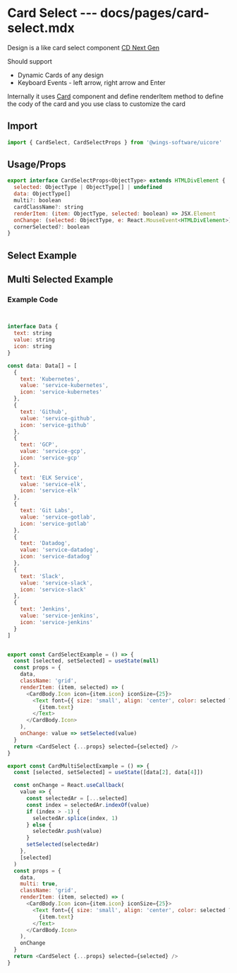 # Card Select --- docs/pages/card-select.mdx


Design is a like card select component [CD Next Gen](https://harness.atlassian.net/wiki/spaces/UI/pages/668205796/Radio+Button+Select)

Should support

- Dynamic Cards of any design
- Keyboard Events - left arrow, right arrow and Enter

Internally it uses [Card](/card) component and define renderItem method to define the cody of the card and you use class to customize the card

## Import

```js
import { CardSelect, CardSelectProps } from '@wings-software/uicore'
```

## Usage/Props

```js
export interface CardSelectProps<ObjectType> extends HTMLDivElement {
  selected: ObjectType | ObjectType[] | undefined
  data: ObjectType[]
  multi?: boolean
  cardClassName?: string
  renderItem: (item: ObjectType, selected: boolean) => JSX.Element
  onChange: (selected: ObjectType, e: React.MouseEvent<HTMLDivElement>) => void
  cornerSelected?: boolean
}
```

## Select Example

<CardSelectExample />

## Multi Selected Example

<CardMultiSelectExample />

### Example Code

```js


interface Data {
  text: string
  value: string
  icon: string
}

const data: Data[] = [
  {
    text: 'Kubernetes',
    value: 'service-kubernetes',
    icon: 'service-kubernetes'
  },
  {
    text: 'Github',
    value: 'service-github',
    icon: 'service-github'
  },
  {
    text: 'GCP',
    value: 'service-gcp',
    icon: 'service-gcp'
  },
  {
    text: 'ELK Service',
    value: 'service-elk',
    icon: 'service-elk'
  },
  {
    text: 'Git Labs',
    value: 'service-gotlab',
    icon: 'service-gotlab'
  },
  {
    text: 'Datadog',
    value: 'service-datadog',
    icon: 'service-datadog'
  },
  {
    text: 'Slack',
    value: 'service-slack',
    icon: 'service-slack'
  },
  {
    text: 'Jenkins',
    value: 'service-jenkins',
    icon: 'service-jenkins'
  }
]


export const CardSelectExample = () => {
  const [selected, setSelected] = useState(null)
  const props = {
    data,
    className: 'grid',
    renderItem: (item, selected) => (
      <CardBody.Icon icon={item.icon} iconSize={25}>
        <Text font={{ size: 'small', align: 'center', color: selected ? 'var(--grey-900)' : 'var(--grey-350)' }}>
          {item.text}
        </Text>
      </CardBody.Icon>
    ),
    onChange: value => setSelected(value)
  }
  return <CardSelect {...props} selected={selected} />
}

export const CardMultiSelectExample = () => {
  const [selected, setSelected] = useState([data[2], data[4]])

  const onChange = React.useCallback(
    value => {
      const selectedAr = [...selected]
      const index = selectedAr.indexOf(value)
      if (index > -1) {
        selectedAr.splice(index, 1)
      } else {
        selectedAr.push(value)
      }
      setSelected(selectedAr)
    },
    [selected]
  )
  const props = {
    data,
    multi: true,
    className: 'grid',
    renderItem: (item, selected) => (
      <CardBody.Icon icon={item.icon} iconSize={25}>
        <Text font={{ size: 'small', align: 'center', color: selected ? 'var(--grey-900)' : 'var(--grey-350)' }}>
          {item.text}
        </Text>
      </CardBody.Icon>
    ),
    onChange
  }
  return <CardSelect {...props} selected={selected} />
}
```

